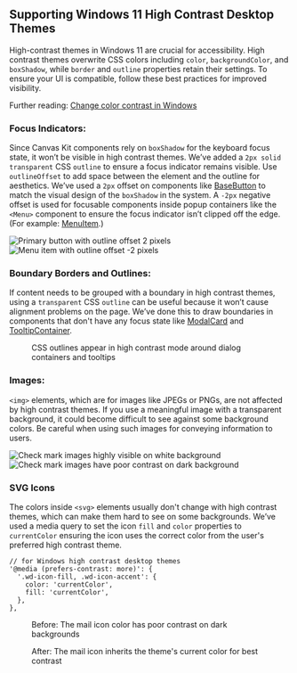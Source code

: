 
<Meta title="Guides/Accessibility/Windows High Contrast" />

## Supporting Windows 11 High Contrast Desktop Themes

High-contrast themes in Windows 11 are crucial for accessibility. High contrast themes overwrite CSS
colors including `color`, `backgroundColor`, and `boxShadow`, while `border` and `outline`
properties retain their settings. To ensure your UI is compatible, follow these best practices for
improved visibility.

Further reading:
[Change color contrast in Windows](https://support.microsoft.com/en-us/windows/change-color-contrast-in-windows-fedc744c-90ac-69df-aed5-c8a90125e696)

### Focus Indicators:

Since Canvas Kit components rely on `boxShadow` for the keyboard focus state, it won’t be visible in
high contrast themes. We’ve added a `2px solid transparent` CSS `outline` to ensure a focus
indicator remains visible. Use `outlineOffset` to add space between the element and the outline for
aesthetics. We’ve used a `2px` offset on components like
[BaseButton](https://github.com/Workday/canvas-kit/blob/master/modules/react/button/lib/BaseButton.tsx)
to match the visual design of the `boxShadow` in the system. A `-2px` negative offset is used for
focusable components inside popup containers like the `<Menu>` component to ensure the focus
indicator isn’t clipped off the edge. (For example:
[MenuItem](https://github.com/Workday/canvas-kit/blob/master/modules/react/menu/lib/MenuItem.tsx).)

<Flex justifyContent="space-evenly" paddingBottom={system.space.x4}>
  <img src={buttonFocus} alt="Primary button with outline offset 2 pixels" />
  <img src={menuFocus} alt="Menu item with outline offset -2 pixels" />
</Flex>

### Boundary Borders and Outlines:

If content needs to be grouped with a boundary in high contrast themes, using a `transparent` CSS
`outline` can be useful because it won’t cause alignment problems on the page. We’ve done this to
draw boundaries in components that don't have any focus state like
[ModalCard](https://github.com/Workday/canvas-kit/blob/master/modules/react/modal/lib/ModalCard.tsx)
and
[TooltipContainer](https://github.com/Workday/canvas-kit/blob/master/modules/react/tooltip/lib/TooltipContainer.tsx).

<Flex justifyContent="center">
  <figure margin="0">
    <img src={borderOutline} alt="" />
    <figcaption style={{width: px2rem(300)}}>
      CSS outlines appear in high contrast mode around dialog containers and tooltips
    </figcaption>
  </figure>
</Flex>

### Images:

`<img>` elements, which are for images like JPEGs or PNGs, are not affected by high contrast themes.
If you use a meaningful image with a transparent background, it could become difficult to see
against some background colors. Be careful when using such images for conveying information to
users.

<Flex justifyContent="space-evenly" paddingBottom={system.space.x4}>
  <img src={checkMark} alt="Check mark images highly visible on white background" />
  <img src={checkMarkWhcm} alt="Check mark images have poor contrast on dark background" />
</Flex>

### SVG Icons

The colors inside `<svg>` elements usually don't change with high contrast themes, which can make
them hard to see on some backgrounds. We’ve used a media query to set the icon `fill` and `color`
properties to `currentColor` ensuring the icon uses the correct color from the user's preferred high
contrast theme.

```
// for Windows high contrast desktop themes
'@media (prefers-contrast: more)': {
  '.wd-icon-fill, .wd-icon-accent': {
    color: 'currentColor',
    fill: 'currentColor',
  },
},
```

<Flex justifyContent='space-evenly'>
<figure margin='0'>
  <img src={iconBefore} alt="" />
  <figcaption style={{width: px2rem(370)}}>Before: The mail icon color has poor contrast on dark backgrounds</figcaption>
</figure>

<figure margin='0'>
  <img src={iconAfter} alt="" />
  <figcaption style={{width: px2rem(370)}}>After: The mail icon inherits the theme's current color for best contrast</figcaption>
</figure>
</Flex>
